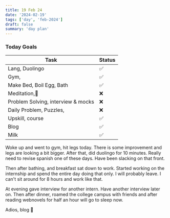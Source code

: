 ```yaml
---
title: 19 Feb 24
date: '2024-02-19'
tags: ['day', 'feb-2024']
draft: false
summary: 'day plan'
---
```


### Today Goals

| Task                               | Status |
| ---------------------------------- | ------ |
| Lang, Duolingo                     | ✅     |
| Gym,                               | ✅     |
| Make Bed, Boil Egg, Bath           | ✅     |
| Meditation,🙏                      | ❌     |
| Problem Solving, interview & mocks | ❌     |
| Daily Problem, Puzzles,            | ❌     |
| Upskill, course                    | ✅     |
| Blog                               | ✅     |
| Milk                               | ✅     |

Woke up and went to gym, hit legs today. There is some improvement and legs are looking a bit bigger.
After that, did duolingo for 10 minutes. Really need to revise spanish one of these days. Have been slacking on that front.

Then after bathing, and breakfast sat down to work. Started working on the internship and spend the entire day
doing that only. I will probably leave. I can't sit around for 8 hours and work like that.

At evening gave interview for another intern. Have another interview later on.
Then after dinner, roamed the college campus with friends and after reading webnovels for half an hour
will go to sleep now.

Adios, blog 👋
